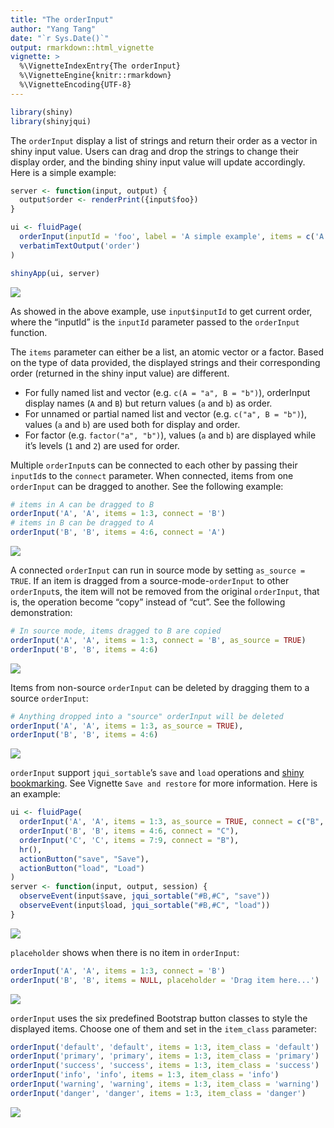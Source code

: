 ```yaml
---
title: "The orderInput"
author: "Yang Tang"
date: "`r Sys.Date()`"
output: rmarkdown::html_vignette
vignette: >
  %\VignetteIndexEntry{The orderInput}
  %\VignetteEngine{knitr::rmarkdown}
  %\VignetteEncoding{UTF-8}
---
```


```r
library(shiny)
library(shinyjqui)
```

The `orderInput` display a list of strings and return their order as a vector in shiny input value. Users can drag and drop the strings to change their display order, and the binding shiny input value will update accordingly. Here is a simple example:

```r
server <- function(input, output) {
  output$order <- renderPrint({input$foo})
}

ui <- fluidPage(
  orderInput(inputId = 'foo', label = 'A simple example', items = c('A', 'B', 'C')),
  verbatimTextOutput('order')
)

shinyApp(ui, server)
```

![](fig/orderInput1.gif)

As showed in the above example, use `input$inputId` to get current order, where the "inputId" is the `inputId` parameter passed to the `orderInput` function.

The `items` parameter can either be a list, an atomic vector or a factor. Based on the type of data provided, the displayed strings and their corresponding order (returned in the shiny input value) are different. 

* For fully named list and vector (e.g. `c(A = "a", B = "b")`), orderInput display names (`A` and `B`) but return values (`a` and `b`) as order.
* For unnamed or partial named list and vector (e.g. `c("a", B = "b")`), values (`a` and `b`) are used both for display and order.
* For factor (e.g. `factor("a", "b")`), values (`a` and `b`) are displayed while it's levels (`1` and `2`) are used for order.

Multiple `orderInput`s can be connected to each other by passing their `inputId`s to the `connect` parameter. When connected, items from one `orderInput` can be dragged to another. See the following example:

```r
# items in A can be dragged to B
orderInput('A', 'A', items = 1:3, connect = 'B')
# items in B can be dragged to A
orderInput('B', 'B', items = 4:6, connect = 'A')
```

![](fig/orderInput2.gif)

A connected `orderInput` can run in source mode by setting `as_source = TRUE`. If an item is dragged from a source-mode-`orderInput` to other `orderInput`s, the item will not be removed from the original `orderInput`, that is, the operation become "copy" instead of "cut". See the following demonstration:

```r
# In source mode, items dragged to B are copied
orderInput('A', 'A', items = 1:3, connect = 'B', as_source = TRUE)
orderInput('B', 'B', items = 4:6)
```

![](fig/orderInput3.gif)

Items from non-source `orderInput` can be deleted by dragging them to a source `orderInput`:

```r
# Anything dropped into a "source" orderInput will be deleted
orderInput('A', 'A', items = 1:3, as_source = TRUE),
orderInput('B', 'B', items = 4:6)
```

![](fig/orderInput6.gif)

`orderInput` support `jqui_sortable`'s `save` and `load` operations and [shiny bookmarking](https://shiny.rstudio.com/articles/bookmarking-state.html). See Vignette `Save and restore` for more information. Here is an example:

```r
ui <- fluidPage(
  orderInput('A', 'A', items = 1:3, as_source = TRUE, connect = c("B", "C")),
  orderInput('B', 'B', items = 4:6, connect = "C"),
  orderInput('C', 'C', items = 7:9, connect = "B"),
  hr(),
  actionButton("save", "Save"),
  actionButton("load", "Load")
)
server <- function(input, output, session) {
  observeEvent(input$save, jqui_sortable("#B,#C", "save"))
  observeEvent(input$load, jqui_sortable("#B,#C", "load"))
}
```

![](fig/orderInput7.gif)

`placeholder` shows when there is no item in `orderInput`:

```r
orderInput('A', 'A', items = 1:3, connect = 'B')
orderInput('B', 'B', items = NULL, placeholder = 'Drag item here...')
```

![](fig/orderInput4.gif)

`orderInput` uses the six predefined Bootstrap button classes to style the displayed items. Choose one of them and set in the `item_class` parameter:

```r
orderInput('default', 'default', items = 1:3, item_class = 'default')
orderInput('primary', 'primary', items = 1:3, item_class = 'primary')
orderInput('success', 'success', items = 1:3, item_class = 'success')
orderInput('info', 'info', items = 1:3, item_class = 'info')
orderInput('warning', 'warning', items = 1:3, item_class = 'warning')
orderInput('danger', 'danger', items = 1:3, item_class = 'danger')
```

![](fig/orderInput5.png)
